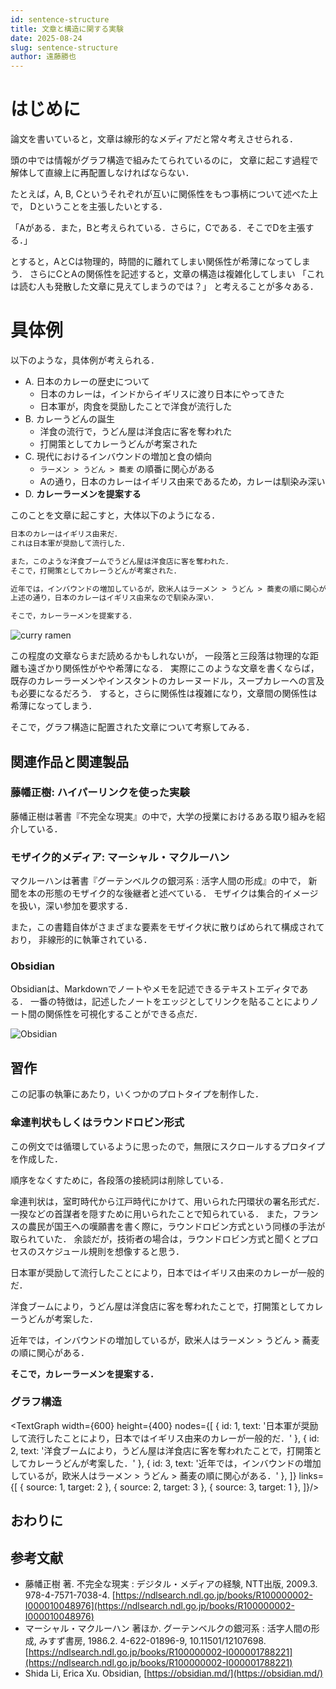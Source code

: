 ```yaml
---
id: sentence-structure
title: 文章と構造に関する実験
date: 2025-08-24
slug: sentence-structure
author: 遠藤勝也
---
```


# はじめに

論文を書いていると，文章は線形的なメディアだと常々考えさせられる．

頭の中では情報がグラフ構造で組みたてられているのに，
文章に起こす過程で解体して直線上に再配置しなければならない．

たとえば，A, B, Cというそれぞれが互いに関係性をもつ事柄について述べた上で，
Dということを主張したいとする．

「Aがある．また，Bと考えられている．さらに，Cである．そこでDを主張する．」

とすると，AとCは物理的，時間的に離れてしまい関係性が希薄になってしまう．
さらにCとAの関係性を記述すると，文章の構造は複雑化してしまい
「これは読む人も発散した文章に見えてしまうのでは？」
と考えることが多々ある．

# 具体例

以下のような，具体例が考えられる．

- A. 日本のカレーの歴史について
    - 日本のカレーは，インドからイギリスに渡り日本にやってきた
    - 日本軍が，肉食を奨励したことで洋食が流行した
- B. カレーうどんの誕生
    - 洋食の流行で，うどん屋は洋食店に客を奪われた
    - 打開策としてカレーうどんが考案された
- C. 現代におけるインバウンドの増加と食の傾向
    - `ラーメン > うどん > 蕎麦` の順番に関心がある
    - Aの通り，日本のカレーはイギリス由来であるため，カレーは馴染み深い
- D. **カレーラーメンを提案する**

このことを文章に起こすと，大体以下のようになる．

```md
日本のカレーはイギリス由来だ．
これは日本軍が奨励して流行した．

また，このような洋食ブームでうどん屋は洋食店に客を奪われた．
そこで，打開策としてカレーうどんが考案された．

近年では，インバウンドの増加しているが，欧米人はラーメン > うどん > 蕎麦の順に関心がある．
上述の通り，日本のカレーはイギリス由来なので馴染み深い．

そこで，カレーラーメンを提案する．
```

![curry ramen](./curry-ramen.png)

この程度の文章ならまだ読めるかもしれないが，
一段落と三段落は物理的な距離も遠ざかり関係性がやや希薄になる．
実際にこのような文章を書くならば，
既存のカレーラーメンやインスタントのカレーヌードル，スープカレーへの言及も必要になるだろう．
すると，さらに関係性は複雑になり，文章間の関係性は希薄になってしまう．

そこで，グラフ構造に配置された文章について考察してみる．

## 関連作品と関連製品

### 藤幡正樹: ハイパーリンクを使った実験

藤幡正樹は著書『不完全な現実』の中で，大学の授業におけるある取り組みを紹介している．

### モザイク的メディア: マーシャル・マクルーハン

マクルーハンは著書『グーテンベルクの銀河系 : 活字人間の形成』の中で，
新聞を本の形態のモザイク的な後継者と述べている．
モザイクは集合的イメージを扱い，深い参加を要求する．

また，この書籍自体がさまざまな要素をモザイク状に散りばめられて構成されており，
非線形的に執筆されている．

### Obsidian

Obsidianは、Markdownでノートやメモを記述できるテキストエディタである．
一番の特徴は，記述したノートをエッジとしてリンクを貼ることによりノート間の関係性を可視化することができる点だ．

![Obsidian](https://obsidian.md/images/screenshot-1.0-hero-combo.png)

## 習作

この記事の執筆にあたり，いくつかのプロトタイプを制作した．

### 傘連判状もしくはラウンドロビン形式

この例文では循環しているように思ったので，無限にスクロールするプロタイプを作成した．

順序をなくすために，各段落の接続詞は削除している．

傘連判状は，室町時代から江戸時代にかけて、用いられた円環状の署名形式だ．
一揆などの首謀者を隠すために用いられたことで知られている．
また，フランスの農民が国王への嘆願書を書く際に，ラウンドロビン方式という同様の手法が取られていた．
余談だが，技術者の場合は，ラウンドロビン方式と聞くとプロセスのスケジュール規則を想像すると思う．


<InfiniteScrollBox className="bg-slate-100 w-72 [&_p]:indent-3">
  <p>日本軍が奨励して流行したことにより，日本ではイギリス由来のカレーが一般的だ．</p>
  <p>洋食ブームにより，うどん屋は洋食店に客を奪われたことで，打開策としてカレーうどんが考案した．</p>
  <p>近年では，インバウンドの増加しているが，欧米人はラーメン > うどん > 蕎麦の順に関心がある．</p>
</InfiniteScrollBox>

**そこで，カレーラーメンを提案する．**

### グラフ構造


<TextGraph width={600} height={400} nodes={[
    { id: 1, text: '日本軍が奨励して流行したことにより，日本ではイギリス由来のカレーが一般的だ．' },
    { id: 2, text: '洋食ブームにより，うどん屋は洋食店に客を奪われたことで，打開策としてカレーうどんが考案した．' },
    { id: 3, text: '近年では，インバウンドの増加しているが，欧米人はラーメン > うどん > 蕎麦の順に関心がある．' },
]} links={[
    { source: 1, target: 2 },
    { source: 2, target: 3 },
    { source: 3, target: 1 },
]}/>

## おわりに

## 参考文献

- 藤幡正樹 著. 不完全な現実 : デジタル・メディアの経験, NTT出版, 2009.3. 978-4-7571-7038-4. [https://ndlsearch.ndl.go.jp/books/R100000002-I000010048976](https://ndlsearch.ndl.go.jp/books/R100000002-I000010048976)
- マーシャル・マクルーハン 著ほか. グーテンベルクの銀河系 : 活字人間の形成, みすず書房, 1986.2. 4-622-01896-9, 10.11501/12107698. [https://ndlsearch.ndl.go.jp/books/R100000002-I000001788221](https://ndlsearch.ndl.go.jp/books/R100000002-I000001788221)
- Shida Li, Erica Xu. Obsidian, [https://obsidian.md/](https://obsidian.md/)
